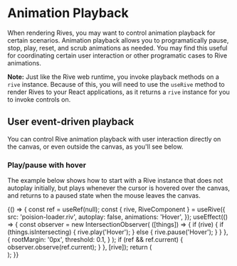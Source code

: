 


<Meta title="React opuijpoijkpojkp/Playback Controls" />

# Animation Playback

When rendering Rives, you may want to control animation playback for certain scenarios. Animation playback allows you to programatically pause, stop, play, reset, and scrub animations as needed. You may find this useful for coordinating certain user interaction or other programatic cases to Rive animations.

**Note:** Just like the Rive web runtime, you invoke playback methods on a `rive` instance. Because of this, you will need to use the `useRive` method to render Rives to your React applications, as it returns a `rive` instance for you to invoke controls on.

## User event-driven playback

You can control Rive animation playback with user interaction directly on the canvas, or even outside the canvas, as you'll see below.

### Play/pause with hover

The example below shows how to start with a Rive instance that does not autoplay initially, but plays whenever the cursor is hovered over the canvas, and returns to a paused state when the mouse leaves the canvas.

<Canvas withSource="open">
  <Story name="Play/pause with hover">
    {() => {
      const ref = useRef(null);
      const { rive, RiveComponent } = useRive({
        src: 'poision-loader.riv',
        autoplay: false,
        animations: 'Hover',
      });
      useEffect(() => {
        const observer = new IntersectionObserver(
          ([things]) => {
            if (rive) {
              if (things.isIntersecting) {
                rive.play('Hover');
              } else {
                rive.pause('Hover');
              }
            }
          },
          {
            rootMargin: '0px',
            threshold: 0.1,
          }
        );
        if (ref && ref.current) {
          observer.observe(ref.current);
        }
      }, [rive]);
      return (
        <div ref={ref} className="center">
          <RiveComponent className="base-canvas-size" />
        </div>
      );
    }}
  </Story>
</Canvas>
